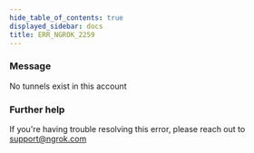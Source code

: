 ```yaml
---
hide_table_of_contents: true
displayed_sidebar: docs
title: ERR_NGROK_2259
---
```


### Message

No tunnels exist in this account

### Further help

If you're having trouble resolving this error, please reach out to [support@ngrok.com](mailto:support@ngrok.com?subject=Help%20with%20ERR_NGROK_2259)
